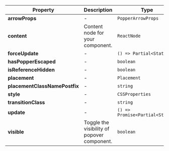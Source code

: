 | Property | Description | Type | Default |
| --- | --- | --- | --- |
| **arrowProps** | - | `PopperArrowProps` | - |
| **content** | Content node for your component. | `ReactNode` | - |
| **forceUpdate** | - | `() => Partial<State>` | - |
| **hasPopperEscaped** | - | `boolean` | - |
| **isReferenceHidden** | - | `boolean` | - |
| **placement** | - | `Placement` | - |
| **placementClassNamePostfix** | - | `string` | - |
| **style** | - | `CSSProperties` | - |
| **transitionClass** | - | `string` | - |
| **update** | - | `() => Promise<Partial<State>>` | - |
| **visible** | Toggle the visibility of popover component. | `boolean` | true |
